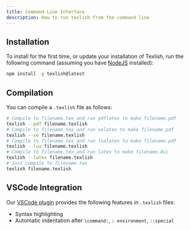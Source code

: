 ```yaml
---
title: Command-Line Interface
description: How to run texlish from the command line
---
```

## Installation

To install for the first time, or update your installation of Texlish,
run the following command
(assuming you have [NodeJS](https://nodejs.org/en) installed):

```sh
npm install -g texlish@latest
```

## Compilation

You can compile a `.texlish` file as follows:

```sh
# Compile to filename.tex and run pdflatex to make filename.pdf
texlish --pdf filename.texlish
# Compile to filename.tex and run xelatex to make filename.pdf
texlish --xe filename.texlish
# Compile to filename.tex and run lualatex to make filename.pdf
texlish --lua filename.texlish
# Compile to filename.tex and run latex to make filename.dvi
texlish --latex filename.texlish
# Just compile to filename.tex
texlish filename.texlish
```

## VSCode Integration

Our [VSCode plugin](https://marketplace.visualstudio.com/items?itemName=edemaine.texlish)
provides the following features in `.texlish` files:

* Syntax highlighting
* Automatic indentation after `\command:`, `: environment`, `::special`
